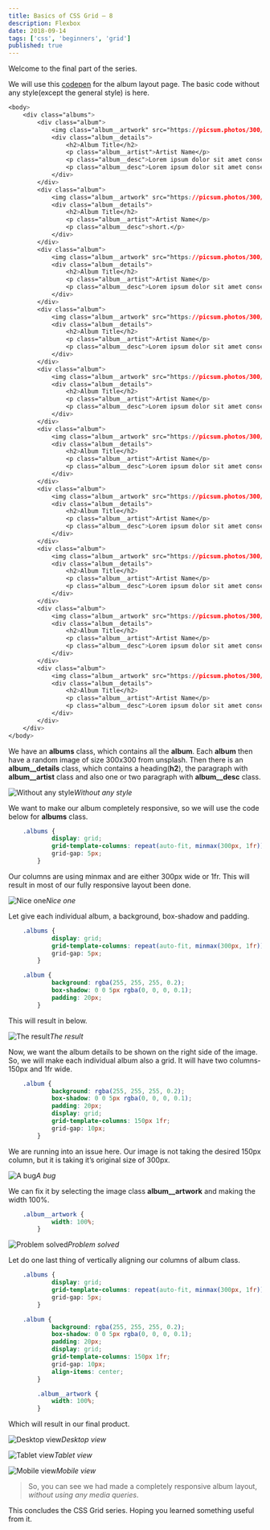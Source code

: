 ```yaml
---
title: Basics of CSS Grid — 8
description: Flexbox
date: 2018-09-14
tags: ['css', 'beginners', 'grid']
published: true
---
```


Welcome to the final part of the series.

We will use this [codepen](https://codepen.io/nabendu82/full/qMKBOw/) for the album layout page. The basic code without any style(except the general style) is here.


```css
<body>
    <div class="albums">
        <div class="album">
            <img class="album__artwork" src="https://picsum.photos/300/300">
            <div class="album__details">
                <h2>Album Title</h2>
                <p class="album__artist">Artist Name</p>
                <p class="album__desc">Lorem ipsum dolor sit amet consectetur adipisicing elit. Ipsum sed sint doloremque repellat, iste debitis.</p>
                <p class="album__desc">Lorem ipsum dolor sit amet consectetur, adipisicing elit. Facilis, excepturi!</p>
            </div>
        </div>
        <div class="album">
            <img class="album__artwork" src="https://picsum.photos/300/300">
            <div class="album__details">
                <h2>Album Title</h2>
                <p class="album__artist">Artist Name</p>
                <p class="album__desc">short.</p>
            </div>
        </div>
        <div class="album">
            <img class="album__artwork" src="https://picsum.photos/300/300">
            <div class="album__details">
                <h2>Album Title</h2>
                <p class="album__artist">Artist Name</p>
                <p class="album__desc">Lorem ipsum dolor sit amet consectetur adipisicing elit. Ipsum sed sint doloremque repellat, iste debitis.</p>
            </div>
        </div>
        <div class="album">
            <img class="album__artwork" src="https://picsum.photos/300/300">
            <div class="album__details">
                <h2>Album Title</h2>
                <p class="album__artist">Artist Name</p>
                <p class="album__desc">Lorem ipsum dolor sit amet consectetur adipisicing elit. Ipsum sed sint doloremque repellat, iste debitis.</p>
            </div>
        </div>
        <div class="album">
            <img class="album__artwork" src="https://picsum.photos/300/300">
            <div class="album__details">
                <h2>Album Title</h2>
                <p class="album__artist">Artist Name</p>
                <p class="album__desc">Lorem ipsum dolor sit amet consectetur adipisicing elit. Ipsum sed sint doloremque repellat, iste debitis.</p>
            </div>
        </div>
        <div class="album">
            <img class="album__artwork" src="https://picsum.photos/300/300">
            <div class="album__details">
                <h2>Album Title</h2>
                <p class="album__artist">Artist Name</p>
                <p class="album__desc">Lorem ipsum dolor sit amet consectetur adipisicing elit. Ipsum sed sint doloremque repellat, iste debitis.</p>
            </div>
        </div>
        <div class="album">
            <img class="album__artwork" src="https://picsum.photos/300/300">
            <div class="album__details">
                <h2>Album Title</h2>
                <p class="album__artist">Artist Name</p>
                <p class="album__desc">Lorem ipsum dolor sit amet consectetur adipisicing elit. Ipsum sed sint doloremque repellat, iste debitis.</p>
            </div>
        </div>
        <div class="album">
            <img class="album__artwork" src="https://picsum.photos/300/300">
            <div class="album__details">
                <h2>Album Title</h2>
                <p class="album__artist">Artist Name</p>
                <p class="album__desc">Lorem ipsum dolor sit amet consectetur adipisicing elit. Ipsum sed sint doloremque repellat, iste debitis.</p>
            </div>
        </div>
        <div class="album">
            <img class="album__artwork" src="https://picsum.photos/300/300">
            <div class="album__details">
                <h2>Album Title</h2>
                <p class="album__artist">Artist Name</p>
                <p class="album__desc">Lorem ipsum dolor sit amet consectetur adipisicing elit. Ipsum sed sint doloremque repellat, iste debitis.</p>
            </div>
        </div>
        <div class="album">
            <img class="album__artwork" src="https://picsum.photos/300/300">
            <div class="album__details">
                <h2>Album Title</h2>
                <p class="album__artist">Artist Name</p>
                <p class="album__desc">Lorem ipsum dolor sit amet consectetur adipisicing elit. Ipsum sed sint doloremque repellat, iste debitis.</p>
            </div>
        </div>
    </div>
</body>
```


We have an **albums** class, which contains all the **album**. Each **album** then have a random image of size 300x300 from unsplash. Then there is an **album__details** class, which contains a heading(**h2**), the paragraph with **album__artist** class and also one or two paragraph with **album__desc** class.

![Without any style](https://ik.imagekit.io/thewebdev/CSS-Grid/8/1_J9dGlB0Iy.png)*Without any style*

We want to make our album completely responsive, so we will use the code below for **albums** class.


```css
    .albums {
            display: grid;
            grid-template-columns: repeat(auto-fit, minmax(300px, 1fr));
            grid-gap: 5px;
        }
```


Our columns are using minmax and are either 300px wide or 1fr. This will result in most of our fully responsive layout been done.

![Nice one](https://ik.imagekit.io/thewebdev/CSS-Grid/8/2_UeYm2_lhXQ.png)*Nice one*

Let give each individual album, a background, box-shadow and padding.


```css
    .albums {
            display: grid;
            grid-template-columns: repeat(auto-fit, minmax(300px, 1fr));
            grid-gap: 5px;
        }

    .album {
            background: rgba(255, 255, 255, 0.2);
            box-shadow: 0 0 5px rgba(0, 0, 0, 0.1);
            padding: 20px;
        }
```


This will result in below.

![The result](https://ik.imagekit.io/thewebdev/CSS-Grid/8/3_zBNXxJGUh.png)*The result*

Now, we want the album details to be shown on the right side of the image. So, we will make each individual album also a grid. It will have two columns- 150px and 1fr wide.


```css
    .album {
            background: rgba(255, 255, 255, 0.2);
            box-shadow: 0 0 5px rgba(0, 0, 0, 0.1);
            padding: 20px;
            display: grid;
            grid-template-columns: 150px 1fr;
            grid-gap: 10px;
        }
```


We are running into an issue here. Our image is not taking the desired 150px column, but it is taking it’s original size of 300px.

![A bug](https://ik.imagekit.io/thewebdev/CSS-Grid/8/4_lAQBFVzT5x.png)*A bug*

We can fix it by selecting the image class **album__artwork** and making the width 100%.


```css
    .album__artwork {
            width: 100%;
        }
```


![Problem solved](https://ik.imagekit.io/thewebdev/CSS-Grid/8/5_9CCCGNw2Ul.png)*Problem solved*

Let do one last thing of vertically aligning our columns of album class.


```css
    .albums {
            display: grid;
            grid-template-columns: repeat(auto-fit, minmax(300px, 1fr));
            grid-gap: 5px;
        }

    .album {
            background: rgba(255, 255, 255, 0.2);
            box-shadow: 0 0 5px rgba(0, 0, 0, 0.1);
            padding: 20px;
            display: grid;
            grid-template-columns: 150px 1fr;
            grid-gap: 10px;
            align-items: center;
        }

        .album__artwork {
            width: 100%;
        }
```


Which will result in our final product.

![Desktop view](https://ik.imagekit.io/thewebdev/CSS-Grid/8/6_zDMi2QATv.png)*Desktop view*

![Tablet view](https://ik.imagekit.io/thewebdev/CSS-Grid/8/7_We46ZOgK2.png)*Tablet view*

![Mobile view](https://ik.imagekit.io/thewebdev/CSS-Grid/8/8_Clxkt38ow.png)*Mobile view*


> So, you can see we had made a completely responsive album layout, *without using any media queries*.

This concludes the CSS Grid series. Hoping you learned something useful from it.
